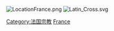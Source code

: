 [[Image:LocationFrance.png|left]]
[[Image:Latin_Cross.svg|left]]
{{Portal|法國|基督教}}
{{Commons category|Christianity in France}}

[[Category:法国宗教|Category:法国宗教]]
[[Category:歐洲各國基督教|France]]